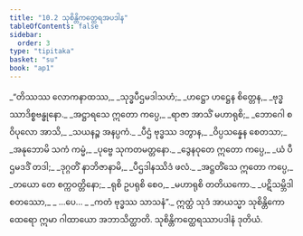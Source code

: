 ```yaml
---
title: "10.2 သုစိန္တိကတ္ထေရအပဒါန"
tableOfContents: false
sidebar:
  order: 3
type: "tipitaka"
basket: "su"
book: "ap1"
---
```



<DynamicBreadcrumb />

<Division number="8" book="ap1">

<Paragraph number="1774" type="verses" book="ap1">
_“တိဿဿ လောကနာထဿ,_  
_သုဒ္ဓပီဌမဒါသဟံ;_  
_ဟဋ္ဌော ဟဋ္ဌေန စိတ္တေန,_  
_ဗုဒ္ဓဿာဒိစ္စဗန္ဓုနော._  

</Paragraph>

</Division>
<Division number="9" book="ap1">

<Paragraph number="1775" type="verses" book="ap1">
_အဋ္ဌာရသေ ဣတော ကပ္ပေ,_  
_ရာဇာ အာသိံ မဟာရုစိ;_  
_ဘောဂေါ စ ဝိပုလော အာသိ,_  
_သယနဉ္စ အနပ္ပကံ._  

</Paragraph>

</Division>
<Division number="10" book="ap1">

<Paragraph number="1776" type="verses" book="ap1">
_ပီဌံ ဗုဒ္ဓဿ ဒတွာန,_  
_ဝိပ္ပသန္နေန စေတသာ;_  
_အနုဘောမိ သကံ ကမ္မံ,_  
_ပုဗ္ဗေ သုကတမတ္တနော._  

</Paragraph>

</Division>
<Division number="11" book="ap1">

<Paragraph number="1777" type="verses" book="ap1">
_ဒွေနဝုတေ ဣတော ကပ္ပေ,_  
_ယံ ပီဌမဒဒိံ တဒါ;_  
_ဒုဂ္ဂတိံ နာဘိဇာနာမိ,_  
_ပီဌဒါနဿိဒံ ဖလံ._  

</Paragraph>

</Division>
<Division number="12" book="ap1">

<Paragraph number="1778" type="verses" book="ap1">
_အဋ္ဌတိံသေ ဣတော ကပ္ပေ,_  
_တယော တေ စက္ကဝတ္တိနော;_  
_ရုစိ ဥပရုစိ စေဝ,_  
_မဟာရုစိ တတိယကော._  

</Paragraph>

</Division>
<Division number="13" book="ap1">

<Paragraph number="1779" type="verses" book="ap1">
_ပဋိသမ္ဘိဒါ စတဿော,_  
_ …ပေ… _  
_ကတံ ဗုဒ္ဓဿ သာသနံ”._  

</Paragraph>

<Paragraph number="1780" book="ap1">
ဣတ္ထံ သုဒံ အာယသ္မာ သုစိန္တိကော ထေရော ဣမာ ဂါထာယော အဘာသိတ္ထာတိ.

</Paragraph>
</Division>

<Paragraph number="1781" type="center" book="ap1">
သုစိန္တိကတ္ထေရဿာပဒါနံ ဒုတိယံ.
</Paragraph>